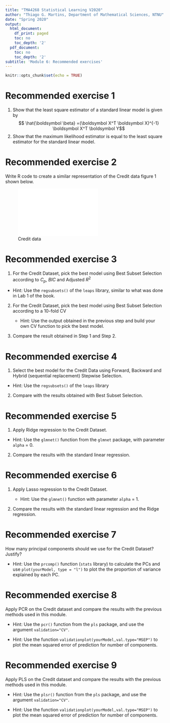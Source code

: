 ```yaml
---
title: "TMA4268 Statistical Learning V2020"
author: "Thiago G. Martins, Department of Mathematical Sciences, NTNU"
date: "Spring 2020"
output:
  html_document:
    df_print: paged
    toc: no
    toc_depth: '2'
  pdf_document:
    toc: no
    toc_depth: '2'
subtitle: 'Module 6: Recommended exercises'
---
```


```r
knitr::opts_chunk$set(echo = TRUE)
```

# Recommended exercise 1

1. Show that the least square estimator of a standard linear model is given by
$$ \hat{\boldsymbol \beta} =(\boldsymbol X^T \boldsymbol X)^{-1} \boldsymbol X^T \boldsymbol Y$$
2. Show that the maximum likelihood estimator is equal to the least square estimator for the standard linear model.

# Recommended exercise 2

Write R code to create a similar representation of the Credit data figure 1 shown below.

![Credit data](credit_card_data.pdf){width=60%}


# Recommended exercise 3

1. For the Credit Dataset, pick the best model using Best Subset Selection according to $C_p$, $BIC$ and Adjusted $R^2$
    
  + Hint: Use the `regsubsets()` of the `leaps` library, similar to what was done in Lab 1 of the book.
2. For the Credit Dataset, pick the best model using Best Subset Selection according to a $10$-fold CV
   
   + Hint: Use the output obtained in the previous step and build your own CV function to pick the best model.
3. Compare the result obtained in Step 1 and Step 2.

# Recommended exercise 4

1. Select the best model for the Credit Data using Forward, Backward and Hybrid (sequential replacement) Stepwise Selection.
    
  + Hint: Use the `regsubsets()` of the `leaps` library
2. Compare with the results obtained with Best Subset Selection.

# Recommended exercise 5

1. Apply Ridge regression to the Credit Dataset.
    
  + Hint: Use the `glmnet()` function from the `glmnet` package, with parameter `alpha` = 0.
2. Compare the results with the standard linear regression.

# Recommended exercise 6

1. Apply Lasso regression to the Credit Dataset.
   
   + Hint: Use the `glmnet()` function with parameter `alpha` = 1.
2. Compare the results with the standard linear regression and the Ridge regression.

# Recommended exercise 7

How many principal components should we use for the Credit Dataset? Justify? 
  
  + Hint: Use the `prcomp()` function (`stats` library) to calculate the PCs and use `plot(yourModel, type = "l")` to plot the the proportion of variance explained by each PC.

# Recommended exercise 8

Apply PCR on the Credit dataset and compare the results with the previous methods used in this module.
    
  + Hint: Use the `pcr()` function from the `pls` package, and use the argument `validation="CV"`.
    
  + Hint: Use the function `validationplot(yourModel,val.type="MSEP")` to plot the mean squared error of prediction for number of components.

# Recommended exercise 9

Apply PLS on the Credit dataset and compare the results with the previous methods used in this module.
    
  + Hint: Use the `plsr()` function from the `pls` package, and use the argument `validation="CV"`.
  
  + Hint: Use the function `validationplot(yourModel,val.type="MSEP")` to plot the mean squared error of prediction for number of components.
